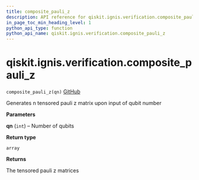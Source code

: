 ```yaml
---
title: composite_pauli_z
description: API reference for qiskit.ignis.verification.composite_pauli_z
in_page_toc_min_heading_level: 1
python_api_type: function
python_api_name: qiskit.ignis.verification.composite_pauli_z
---
```


# qiskit.ignis.verification.composite\_pauli\_z

<span id="qiskit.ignis.verification.composite_pauli_z" />

`composite_pauli_z(qn)` [GitHub](https://github.com/qiskit-community/qiskit-ignis/tree/stable/0.6/qiskit/ignis/verification/entanglement/analysis.py "view source code")

Generates n tensored pauli z matrix upon input of qubit number

**Parameters**

**qn** (`int`) – Number of qubits

**Return type**

`array`

**Returns**

The tensored pauli z matrices

